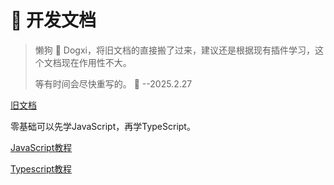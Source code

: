 # 🐣 开发文档

> 懒狗 🐶 Dogxi，将旧文档的直接搬了过来，建议还是根据现有插件学习，这个文档现在作用性不大。
>
> 等有时间会尽快重写的。 🪿 --2025.2.27

[旧文档](https://kivi.dogxi.top/develop/before.html)

零基础可以先学JavaScript，再学TypeScript。

[JavaScript教程](https://www.bookstack.cn/read/javascript-tutorial/README.md)

[Typescript教程](https://typescript.p6p.net)